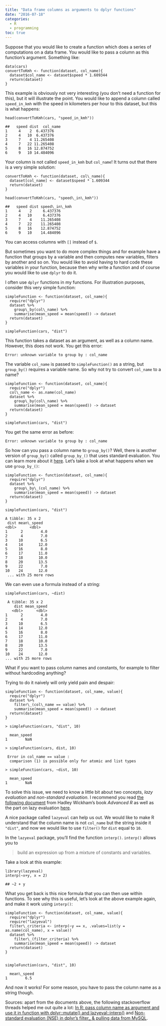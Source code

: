 ```yaml
---
title: "Data frame columns as arguments to dplyr functions"
date: "2016-07-18"
categories:
  - R
  - programming
toc: true
---
```


<!-- MathJax scripts -->
<script type="text/javascript" async
  src="https://cdn.mathjax.org/mathjax/latest/MathJax.js?config=TeX-MML-AM_CHTML">
</script>


<p>Suppose that you would like to create a function which does a series of computations on a data frame. You would like to pass a column as this function’s argument. Something like:</p>

<pre class="r"><code>data(cars)
convertToKmh &lt;- function(dataset, col_name){
  dataset$col_name &lt;- dataset$speed * 1.609344
  return(dataset)
}</code></pre>
<p>This example is obviously not very interesting (you don’t need a function for this), but it will illustrate the point. You would like to append a column called <code>speed_in_kmh</code> with the speed in kilometers per hour to this dataset, but this is what happens:</p>
<pre class="r"><code>head(convertToKmh(cars, &quot;speed_in_kmh&quot;))</code></pre>
<pre><code>##   speed dist  col_name
1     4    2  6.437376
2     4   10  6.437376
3     7    4 11.265408
4     7   22 11.265408
5     8   16 12.874752
6     9   10 14.484096</code></pre>
<p>Your column is not called <code>speed_in_kmh</code> but <code>col_name</code>! It turns out that there is a very simple solution:</p>
<pre class="r"><code>convertToKmh &lt;- function(dataset, col\_name){
  dataset[col_name] &lt;- dataset$speed * 1.609344
  return(dataset)
}

head(convertToKmh(cars, &quot;speed\_in\_kmh&quot;))</code></pre>
<pre><code>##   speed dist speed\_in\_kmh
1     4    2     6.437376
2     4   10     6.437376
3     7    4    11.265408
4     7   22    11.265408
5     8   16    12.874752
6     9   10    14.484096</code></pre>
<p>You can access columns with <code>[]</code> instead of <code>$</code>.</p>
<p>But sometimes you want to do more complex things and for example have a function that groups by a variable and then computes new variables, filters by another and so on. You would like to avoid having to hard code these variables in your function, because then why write a function and of course you would like to use <code>dplyr</code> to do it.</p>
<p>I often use <code>dplyr</code> functions in my functions. For illustration purposes, consider this very simple function:</p>
<pre class="r"><code>simpleFunction &lt;- function(dataset, col_name){
  require(&quot;dplyr&quot;)
  dataset %&gt;% 
    group\_by(col\_name) %&gt;%
    summarise(mean_speed = mean(speed)) -&gt; dataset
  return(dataset)
}

simpleFunction(cars, &quot;dist&quot;)</code></pre>
<p>This function takes a dataset as an argument, as well as a column name. However, this does not work. You get this error:</p>
<pre><code>Error: unknown variable to group by : col_name </code></pre>
<p>The variable <code>col\_name</code> is passed to <code>simpleFunction()</code> as a string, but <code>group\_by()</code> requires a variable name. So why not try to convert <code>col\_name</code> to a name?</p>
<pre class="r"><code>simpleFunction &lt;- function(dataset, col_name){
  require(&quot;dplyr&quot;)
  col\_name &lt;- as.name(col_name)
  dataset %&gt;% 
    group\_by(col\_name) %&gt;%
    summarise(mean_speed = mean(speed)) -&gt; dataset
  return(dataset)
}

simpleFunction(cars, &quot;dist&quot;)</code></pre>
<p>You get the same error as before:</p>
<pre><code>Error: unknown variable to group by : col_name </code></pre>
<p>So how can you pass a column name to <code>group\_by()</code>? Well, there is another version of <code>group\_by()</code> called <code>group\_by\_()</code> that uses standard evaluation. You can learn more about it <a href="https://cran.r-project.org/web/packages/dplyr/vignettes/nse.html">here</a>. Let’s take a look at what happens when we use <code>group\_by\_()</code>:</p>
<pre class="r"><code>simpleFunction &lt;- function(dataset, col_name){
  require(&quot;dplyr&quot;)
  dataset %&gt;% 
    group\_by\_(col_name) %&gt;%
    summarise(mean_speed = mean(speed)) -&gt; dataset
  return(dataset)
}

simpleFunction(cars, &quot;dist&quot;)</code></pre>
<pre><code>A tibble: 35 x 2
 dist mean\_speed
&lt;dbl&gt;      &lt;dbl&gt;
1      2        4.0
2      4        7.0
3     10        6.5
4     14       12.0
5     16        8.0
6     17       11.0
7     18       10.0
8     20       13.5
9     22        7.0
10    24       12.0
 ... with 25 more rows</code></pre>
<p>We can even use a formula instead of a string:</p>
<pre class="r"><code>simpleFunction(cars, ~dist)</code></pre>
<pre><code> A tibble: 35 x 2
    dist mean_speed
   &lt;dbl&gt;      &lt;dbl&gt;
1      2        4.0
2      4        7.0
3     10        6.5
4     14       12.0
5     16        8.0
6     17       11.0
7     18       10.0
8     20       13.5
9     22        7.0
10    24       12.0
... with 25 more rows</code></pre>
<p>What if you want to pass column names and constants, for example to filter without hardcoding anything?</p>
<p>Trying to do it naively will only yield pain and despair:</p>
<pre class="r"><code>simpleFunction &lt;- function(dataset, col_name, value){
  require(&quot;dplyr&quot;)
  dataset %&gt;% 
    filter\_(col\_name == value) %&gt;%
    summarise(mean_speed = mean(speed)) -&gt; dataset
  return(dataset)
}</code></pre>
<pre><code>&gt; simpleFunction(cars, &quot;dist&quot;, 10)

  mean_speed
1        NaN

&gt; simpleFunction(cars, dist, 10)

 Error in col_name == value : 
  comparison (1) is possible only for atomic and list types 
  
&gt; simpleFunction(cars, ~dist, 10)

  mean_speed
1        NaN
</code></pre>
<p>To solve this issue, we need to know a little bit about two concepts, <em>lazy evaluation</em> and <em>non-standard evaluation</em>. I recommend you read <a href="http://adv-r.had.co.nz/Computing-on-the-language.html">the following document</a> from Hadley Wickham’s book <em>Advanced R</em> as well as the part on lazy evaluation <a href="http://adv-r.had.co.nz/Functions.html#function-arguments">here</a>.</p>
<p>A nice package called <code>lazyeval</code> can help us out. We would like to make R understand that the column name is not <code>col_name</code> but the string inside it <code>&quot;dist&quot;</code>, and now we would like to use <code>filter()</code> for <code>dist</code> equal to <code>10</code>.</p>
<p>In the <code>lazyeval</code> package, you’ll find the function <code>interp()</code>. <code>interp()</code> allows you to</p>
<blockquote>
<p>build an expression up from a mixture of constants and variables.</p>
</blockquote>
<p>Take a look at this example:</p>
<pre class="r"><code>library(lazyeval)
interp(~x+y, x = 2)</code></pre>
<pre><code>## ~2 + y</code></pre>
<p>What you get back is this nice formula that you can then use within functions. To see why this is useful, let’s look at the above example again, and make it work using <code>interp()</code>:</p>
<pre class="r"><code>simpleFunction &lt;- function(dataset, col_name, value){
  require(&quot;dplyr&quot;)
  require(&quot;lazyeval&quot;)
  filter\_criteria &lt;- interp(~y == x, .values=list(y = as.name(col_name), x = value))
  dataset %&gt;% 
    filter\_(filter_criteria) %&gt;%
    summarise(mean_speed = mean(speed)) -&gt; dataset
  return(dataset)
}


simpleFunction(cars, &quot;dist&quot;, 10)</code></pre>
<pre><code>  mean\_speed
1        6.5</code></pre>
<p>And now it works! For some reason, you have to pass the column name as a string though.</p>
<p>Sources: apart from the documents above, the following stackoverflow threads helped me out quite a lot: <a href="http://stackoverflow.com/questions/28973056/in-r-pass-column-name-as-argument-and-use-it-in-function-with-dplyrmutate-a">In R: pass column name as argument and use it in function with dplyr::mutate() and lazyeval::interp()</a> and <a href="http://stackoverflow.com/questions/26492280/non-standard-evaluation-nse-in-dplyrs-filter-pulling-data-from-mysql">Non-standard evaluation (NSE) in dplyr’s filter_ &amp; pulling data from MySQL</a>.</p>
